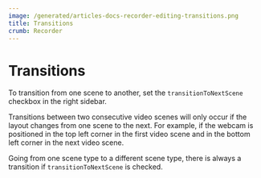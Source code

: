 ```yaml
---
image: /generated/articles-docs-recorder-editing-transitions.png
title: Transitions
crumb: Recorder
---
```


# Transitions

To transition from one scene to another, set the `transitionToNextScene` checkbox in the right sidebar.

Transitions between two consecutive video scenes will only occur if the layout changes from one scene to the next. For example, if the webcam is positioned in the top left corner in the first video scene and in the bottom left corner in the next video scene.

Going from one scene type to a different scene type, there is always a transition if `transitionToNextScene` is checked.
